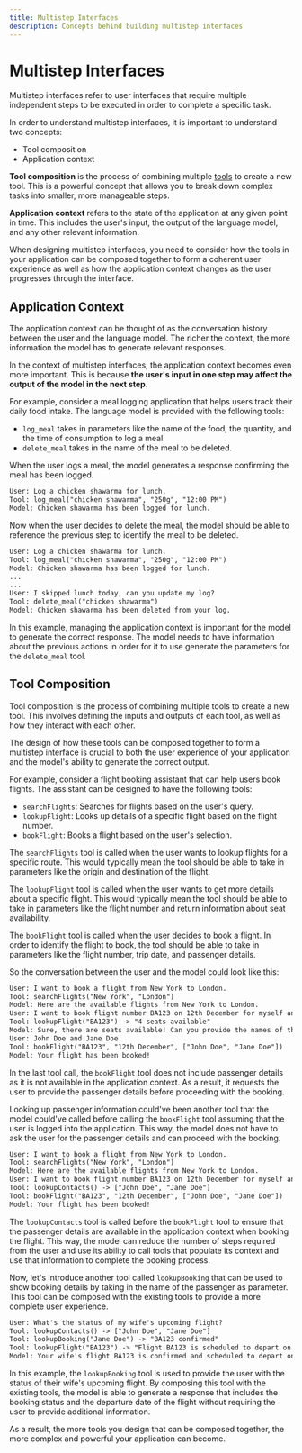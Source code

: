```yaml
---
title: Multistep Interfaces
description: Concepts behind building multistep interfaces
---
```


# Multistep Interfaces

Multistep interfaces refer to user interfaces that require multiple independent steps to be executed in order to complete a specific task.

In order to understand multistep interfaces, it is important to understand two concepts:

- Tool composition
- Application context

**Tool composition** is the process of combining multiple [tools](/docs/ai-sdk-core/tools-and-tool-calling) to create a new tool. This is a powerful concept that allows you to break down complex tasks into smaller, more manageable steps.

**Application context** refers to the state of the application at any given point in time. This includes the user's input, the output of the language model, and any other relevant information.

When designing multistep interfaces, you need to consider how the tools in your application can be composed together to form a coherent user experience as well as how the application context changes as the user progresses through the interface.

## Application Context

The application context can be thought of as the conversation history between the user and the language model. The richer the context, the more information the model has to generate relevant responses.

In the context of multistep interfaces, the application context becomes even more important. This is because **the user's input in one step may affect the output of the model in the next step**.

For example, consider a meal logging application that helps users track their daily food intake. The language model is provided with the following tools:

- `log_meal` takes in parameters like the name of the food, the quantity, and the time of consumption to log a meal.
- `delete_meal` takes in the name of the meal to be deleted.

When the user logs a meal, the model generates a response confirming the meal has been logged.

```txt highlight="2"
User: Log a chicken shawarma for lunch.
Tool: log_meal("chicken shawarma", "250g", "12:00 PM")
Model: Chicken shawarma has been logged for lunch.
```

Now when the user decides to delete the meal, the model should be able to reference the previous step to identify the meal to be deleted.

```txt highlight="7"
User: Log a chicken shawarma for lunch.
Tool: log_meal("chicken shawarma", "250g", "12:00 PM")
Model: Chicken shawarma has been logged for lunch.
...
...
User: I skipped lunch today, can you update my log?
Tool: delete_meal("chicken shawarma")
Model: Chicken shawarma has been deleted from your log.
```

In this example, managing the application context is important for the model to generate the correct response. The model needs to have information about the previous actions in order for it to use generate the parameters for the `delete_meal` tool.

## Tool Composition

Tool composition is the process of combining multiple tools to create a new tool. This involves defining the inputs and outputs of each tool, as well as how they interact with each other.

The design of how these tools can be composed together to form a multistep interface is crucial to both the user experience of your application and the model's ability to generate the correct output.

For example, consider a flight booking assistant that can help users book flights. The assistant can be designed to have the following tools:

- `searchFlights`: Searches for flights based on the user's query.
- `lookupFlight`: Looks up details of a specific flight based on the flight number.
- `bookFlight`: Books a flight based on the user's selection.

The `searchFlights` tool is called when the user wants to lookup flights for a specific route. This would typically mean the tool should be able to take in parameters like the origin and destination of the flight.

The `lookupFlight` tool is called when the user wants to get more details about a specific flight. This would typically mean the tool should be able to take in parameters like the flight number and return information about seat availability.

The `bookFlight` tool is called when the user decides to book a flight. In order to identify the flight to book, the tool should be able to take in parameters like the flight number, trip date, and passenger details.

So the conversation between the user and the model could look like this:

```txt highlight="8"
User: I want to book a flight from New York to London.
Tool: searchFlights("New York", "London")
Model: Here are the available flights from New York to London.
User: I want to book flight number BA123 on 12th December for myself and my wife.
Tool: lookupFlight("BA123") -> "4 seats available"
Model: Sure, there are seats available! Can you provide the names of the passengers?
User: John Doe and Jane Doe.
Tool: bookFlight("BA123", "12th December", ["John Doe", "Jane Doe"])
Model: Your flight has been booked!
```

In the last tool call, the `bookFlight` tool does not include passenger details as it is not available in the application context. As a result, it requests the user to provide the passenger details before proceeding with the booking.

Looking up passenger information could've been another tool that the model could've called before calling the `bookFlight` tool assuming that the user is logged into the application. This way, the model does not have to ask the user for the passenger details and can proceed with the booking.

```txt highlight="5,6"
User: I want to book a flight from New York to London.
Tool: searchFlights("New York", "London")
Model: Here are the available flights from New York to London.
User: I want to book flight number BA123 on 12th December for myself an my wife.
Tool: lookupContacts() -> ["John Doe", "Jane Doe"]
Tool: bookFlight("BA123", "12th December", ["John Doe", "Jane Doe"])
Model: Your flight has been booked!
```

The `lookupContacts` tool is called before the `bookFlight` tool to ensure that the passenger details are available in the application context when booking the flight. This way, the model can reduce the number of steps required from the user and use its ability to call tools that populate its context and use that information to complete the booking process.

Now, let's introduce another tool called `lookupBooking` that can be used to show booking details by taking in the name of the passenger as parameter. This tool can be composed with the existing tools to provide a more complete user experience.

```txt highlight="2-4"
User: What's the status of my wife's upcoming flight?
Tool: lookupContacts() -> ["John Doe", "Jane Doe"]
Tool: lookupBooking("Jane Doe") -> "BA123 confirmed"
Tool: lookupFlight("BA123") -> "Flight BA123 is scheduled to depart on 12th December."
Model: Your wife's flight BA123 is confirmed and scheduled to depart on 12th December.
```

In this example, the `lookupBooking` tool is used to provide the user with the status of their wife's upcoming flight. By composing this tool with the existing tools, the model is able to generate a response that includes the booking status and the departure date of the flight without requiring the user to provide additional information.

As a result, the more tools you design that can be composed together, the more complex and powerful your application can become.
